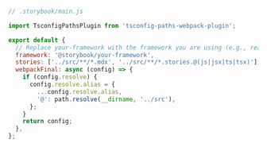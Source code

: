 ```js
// .storybook/main.js

import TsconfigPathsPlugin from 'tsconfig-paths-webpack-plugin';

export default {
  // Replace your-framework with the framework you are using (e.g., react-webpack5, vue3-vite)
  framework: '@storybook/your-framework',
  stories: ['../src/**/*.mdx', '../src/**/*.stories.@(js|jsx|ts|tsx)'],
  webpackFinal: async (config) => {
    if (config.resolve) {
      config.resolve.alias = {
        ...config.resolve.alias,
        '@': path.resolve(__dirname, '../src'),
      };
    }
    return config;
  },
};
```
